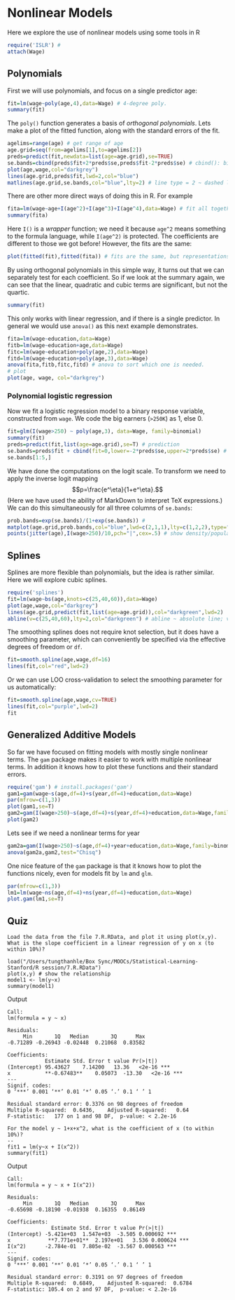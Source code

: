 Nonlinear Models
========================================================
Here we explore the use of nonlinear models using some tools in R

```r
require('ISLR') # 
attach(Wage)
```

Polynomials
------------

First we will use polynomials, and focus on a single predictor age:

```r
fit=lm(wage~poly(age,4),data=Wage) # 4-degree poly.
summary(fit)
```

The `poly()` function generates a basis of *orthogonal polynomials*.
Lets make a plot of the fitted function, along with the standard errors of the fit.

```r
agelims=range(age) # get range of age
age.grid=seq(from=agelims[1],to=agelims[2])
preds=predict(fit,newdata=list(age=age.grid),se=TRUE)
se.bands=cbind(preds$fit+2*preds$se,preds$fit-2*preds$se) # cbind(): bind columns
plot(age,wage,col="darkgrey")
lines(age.grid,preds$fit,lwd=2,col="blue")
matlines(age.grid,se.bands,col="blue",lty=2) # line type = 2 ~ dashed line.
```

There are other more direct ways of doing this in R. For example

```r
fita=lm(wage~age+I(age^2)+I(age^3)+I(age^4),data=Wage) # fit all together
summary(fita)
```

Here `I()` is a *wrapper* function; we need it because `age^2` means something to the formula language, 
while `I(age^2)` is protected.
The coefficients are different to those we got before! However, the fits are the same:

```r
plot(fitted(fit),fitted(fita)) # fits are the same, but representations are different.
```

By using orthogonal polynomials in this simple way, it turns out that we can separately test
for each coefficient. So if we look at the summary again, we can see that the linear, quadratic
and cubic terms are significant, but not the quartic.

```r
summary(fit)
```

This only works with linear regression, and if there is a single predictor. In general we would use `anova()`
as this next example demonstrates.

```r
fita=lm(wage~education,data=Wage)
fitb=lm(wage~education+age,data=Wage)
fitc=lm(wage~education+poly(age,2),data=Wage)
fitd=lm(wage~education+poly(age,3),data=Wage)
anova(fita,fitb,fitc,fitd) # anova to sort which one is needed.
# plot
plot(age, wage, col="darkgrey")
```

### Polynomial logistic regression

Now we fit a logistic regression model to a binary response variable, 
constructed from `wage`. We code the big earners (`>250K`) as 1, else 0.

```r
fit=glm(I(wage>250) ~ poly(age,3), data=Wage, family=binomial)
summary(fit)
preds=predict(fit,list(age=age.grid),se=T) # prediction
se.bands=preds$fit + cbind(fit=0,lower=-2*preds$se,upper=2*preds$se) # fit=0 to replicate n times.
se.bands[1:5,]
```

We have done the computations on the logit scale. To transform we need to apply the inverse logit
mapping 
$$p=\frac{e^\eta}{1+e^\eta}.$$
(Here we have used the ability of MarkDown to interpret TeX expressions.) 
We can do this simultaneously for all three columns of `se.bands`:

```r
prob.bands=exp(se.bands)/(1+exp(se.bands)) # 
matplot(age.grid,prob.bands,col="blue",lwd=c(2,1,1),lty=c(1,2,2),type="l",ylim=c(0,.1))
points(jitter(age),I(wage>250)/10,pch="|",cex=.5) # show density/population.
```

Splines
-------
Splines are more flexible than polynomials, but the idea is rather similar.
Here we will explore cubic splines.

 ```r
require('splines')
fit=lm(wage~bs(age,knots=c(25,40,60)),data=Wage)
plot(age,wage,col="darkgrey")
lines(age.grid,predict(fit,list(age=age.grid)),col="darkgreen",lwd=2)
abline(v=c(25,40,60),lty=2,col="darkgreen") # abline ~ absolute line; vertical v at column 25, 40, 60.
```

The smoothing splines does not require knot selection, but it does have a smoothing parameter,
which can conveniently be specified via the effective degrees of freedom or `df`.

```r
fit=smooth.spline(age,wage,df=16)
lines(fit,col="red",lwd=2)
```

Or we can use LOO cross-validation to select the smoothing parameter for us automatically:

```r
fit=smooth.spline(age,wage,cv=TRUE)
lines(fit,col="purple",lwd=2)
fit
```

Generalized Additive Models
---------------------------

So far we have focused on fitting models with mostly single nonlinear terms.
The `gam` package makes it easier to work with multiple nonlinear terms. In addition 
it knows how to plot these functions and their standard errors.

```r
require('gam') # install.packages('gam')
gam1=gam(wage~s(age,df=4)+s(year,df=4)+education,data=Wage)
par(mfrow=c(1,3))
plot(gam1,se=T)
gam2=gam(I(wage>250)~s(age,df=4)+s(year,df=4)+education,data=Wage,family=binomial)
plot(gam2)
```

Lets see if we need a nonlinear terms for year

```r
gam2a=gam(I(wage>250)~s(age,df=4)+year+education,data=Wage,family=binomial)
anova(gam2a,gam2,test="Chisq")
```

One nice feature of the `gam` package is that it knows how to plot the functions nicely,
even for models fit by `lm` and `glm`.

```r
par(mfrow=c(1,3))
lm1=lm(wage~ns(age,df=4)+ns(year,df=4)+education,data=Wage)
plot.gam(lm1,se=T)
```


Quiz
---------------------------
```
Load the data from the file 7.R.RData, and plot it using plot(x,y). What is the slope coefficient in a linear regression of y on x (to within 10%)?

load("/Users/tungthanhle/Box Sync/MOOCs/Statistical-Learning-Stanford/R session/7.R.RData")
plot(x,y) # show the relationship
model1 <- lm(y~x)
summary(model1)
```

Output
```
Call:
lm(formula = y ~ x)

Residuals:
     Min       1Q   Median       3Q      Max 
-0.71289 -0.26943 -0.02448  0.21068  0.83582 

Coefficients:
            Estimate Std. Error t value Pr(>|t|)    
(Intercept) 95.43627    7.14200   13.36   <2e-16 ***
x           **-0.67483**    0.05073  -13.30   <2e-16 ***
---
Signif. codes:  
0 ‘***’ 0.001 ‘**’ 0.01 ‘*’ 0.05 ‘.’ 0.1 ‘ ’ 1

Residual standard error: 0.3376 on 98 degrees of freedom
Multiple R-squared:  0.6436,	Adjusted R-squared:   0.64 
F-statistic:   177 on 1 and 98 DF,  p-value: < 2.2e-16
```

```
For the model y ~ 1+x+x^2, what is the coefficient of x (to within 10%)?
--
fit1 = lm(y~x + I(x^2))
summary(fit1)
```
Output
```
Call:
lm(formula = y ~ x + I(x^2))

Residuals:
     Min       1Q   Median       3Q      Max 
-0.65698 -0.18190 -0.01938  0.16355  0.86149 

Coefficients:
              Estimate Std. Error t value Pr(>|t|)    
(Intercept) -5.421e+03  1.547e+03  -3.505 0.000692 ***
x            **7.771e+01**  2.197e+01   3.536 0.000624 ***
I(x^2)      -2.784e-01  7.805e-02  -3.567 0.000563 ***
---
Signif. codes:  
0 ‘***’ 0.001 ‘**’ 0.01 ‘*’ 0.05 ‘.’ 0.1 ‘ ’ 1

Residual standard error: 0.3191 on 97 degrees of freedom
Multiple R-squared:  0.6849,	Adjusted R-squared:  0.6784 
F-statistic: 105.4 on 2 and 97 DF,  p-value: < 2.2e-16
```



 
